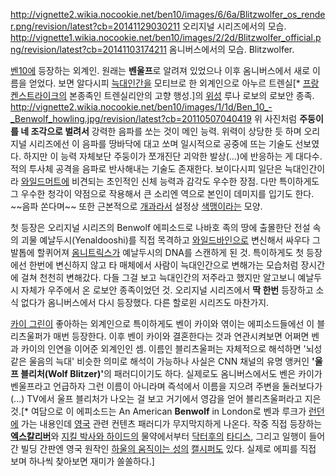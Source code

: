 http://vignette2.wikia.nocookie.net/ben10/images/6/6a/Blitzwolfer_os_render.png/revision/latest?cb=20141129030211
오리지널 시리즈에서의 모습.
http://vignette1.wikia.nocookie.net/ben10/images/2/2d/Blitzwolfer_official.png/revision/latest?cb=20141103174211
옴니버스에서의 모습.
Blitzwolfer. 

[[벤10]]에 등장하는 외계인. 원래는 '''벤울프'''로 알려져 있었으나 이후 옴니버스에서 새로 이름을 얻었다.
보면 알다시피 [[늑대인간]]을 모티브로 한 외계인으로 아누르 트렌실[* [[프랑켄스트라이크]]의 본종족인 트렌실리안의 고향 행성.]의 [[위성]] 루나 로보의 로보안 종족.
http://vignette2.wikia.nocookie.net/ben10/images/1/1d/Ben_10_-_Benwolf_howling.jpg/revision/latest?cb=20110507040419
위 사진처럼 '''주둥이를 네 조각으로 벌려서''' 강력한 음파를 쏘는 것이 메인 능력. 위력이 상당한 듯 하며 오리지널 시리즈에선 이 음파를 땅바닥에 대고 쏘며 일시적으로 공중에 뜨는 기술도 선보였다. 하지만 이 능력 자체보단 주둥이가 쪼개진단 괴악한 발상(...)에 반응하는 게 대다수. 적의 투사체 공격을 음파로 반사해내는 기술도 존재한다.
보이다시피 일단은 늑대인간이라 [[와일드머트]]에 비견되는 초인적인 신체 능력과 감각도 우수한 장점. 다만 특이하게도 그 우수한 청각이 약점으로 작용해서 큰 소리엔 역으로 본인이 데미지를 입기도 한다. ~~음파 쏜다며~~
또한 근본적으로 [[개]]과라서 설정상 [[색맹]]이라는 모양.

첫 등장은 오리지널 시리즈의 Benwolf 에피소드로 나바호 족의 땅에 출몰한단 전설 속의 괴물 예날두시(Yenaldooshi)를 직접 목격하고 [[와일드바인]]으로 변신해서 싸우다 그 발톱에 할퀴어져 [[옴니트릭스]]가 예날두시의 DNA를 스캔하게 된 것. 
특이하게도 첫 등장에선 한번에 변신하지 않고 타 매체에서 사람이 늑대인간으로 변해가는 모습처럼 장시간에 걸쳐 천천히 변해갔다. 다들 그걸 보고 늑대인간의 저주라고 했지만 알고보니 예날두시 자체가 우주에서 온 로보안 종족이었던 것.
오리지널 시리즈에서 '''딱 한번''' 등장하고 소식 없다가 옴니버스에서 다시 등장했다. 다른 할로윈 시리즈도 마찬가지.

[[카이 그린]]이 좋아하는 외계인으로 특이하게도 벤이 카이와 엮이는 에피소드들에선 이 블리츠울퍼가 매번 등장한다. 이후 벤이 카이와 결혼한다는 것과 연관시켜보면 어쩌면 벤과 카이의 인연을 이어준 외계인인 셈.
이름인 블리츠울퍼는 자체적으로 해석하면 '뇌성같은 울음의 늑대' 비슷한 의미로 해석이 가능하나 사실은 CNN 채널의 유명 앵커인 ''' '울프 블리처(Wolf Blitzer)' '''의 패러디이기도 하다. 실제로도 옴니버스에서도 벤은 카이가 벤울프라고 언급하자 그런 이름이 아니라며 즉석에서 이름을 지으려 주변을 둘러보다가(...) TV에서 울프 블리처가 나오는 걸 보고 거기에서 영감을 얻어 블리츠울퍼라고 지은 것.[* 여담으로 이 에피소드는 An American '''Benwolf''' in London로 벤과 루크가 [[런던]]에 가는 내용인데 [[영국]] 관련 컨텐츠 패러디가 무지막지하게 나온다. 작중 직접 등장하는 '''[[엑스칼리버]]'''와 [[지킬 박사와 하이드]]의 물약에서부터 [[닥터후]]의 [[타디스]], 그리고 일행이 들어간 빌딩 간판엔 영국 원작인 [[하울의 움직이는 성]]의 [[캘시퍼]]도 있다. 실제로 에피를 직접 보며 하나씩 찾아보면 재미가 쏠쏠하다.]
